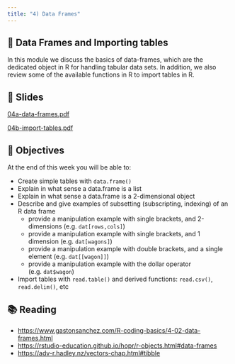 ```yaml
---
title: "4) Data Frames"
---
```



## 📖 Data Frames and Importing tables

In this module we discuss the basics of data-frames, which are the dedicated object 
in R for handling tabular data sets. In addition, we also review some of the available 
functions in R to import tables in R.



## 📰 Slides

[04a-data-frames.pdf](slides/04a-data-frames.pdf)

[04b-import-tables.pdf](slides/04b-import-tables.pdf)



## 🎯 Objectives

At the end of this week you will be able to:

- Create simple tables with `data.frame()`
- Explain in what sense a data.frame is a list
- Explain in what sense a data.frame is a 2-dimensional object
- Describe and give examples of subsetting (subscripting, indexing) of an R data frame
    - provide a manipulation example with single brackets, and 2-dimensions (e.g. `dat[rows,cols]`)
    - provide a manipulation example with single brackets, and 1 dimension (e.g. `dat[wagons]`)
    - provide a manipulation example with double brackets, and a single element (e.g. `dat[[wagon]]`)
    - provide a manipulation example with the dollar operator (e.g. `dat$wagon`)
- Import tables with `read.table()` and derived functions: `read.csv()`, `read.delim()`, etc



## 📚 Reading

- <a href="https://www.gastonsanchez.com/R-coding-basics/4-02-data-frames.html" target="_blank">https://www.gastonsanchez.com/R-coding-basics/4-02-data-frames.html</a>
- <a href="https://rstudio-education.github.io/hopr/r-objects.html#data-frames" target="_blank">https://rstudio-education.github.io/hopr/r-objects.html#data-frames</a>
- <a href="https://adv-r.hadley.nz/vectors-chap.html#tibble" target="_blank">https://adv-r.hadley.nz/vectors-chap.html#tibble</a>


